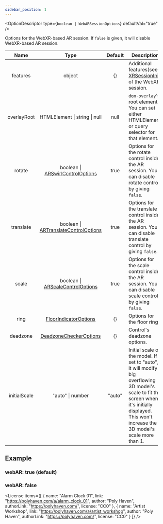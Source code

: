 ```yaml
---
sidebar_position: 1
---
```



<OptionDescriptor type={`boolean | WebARSessionOptions`} defaultVal="true" />

Options for the WebXR-based AR session.
If `false` is given, it will disable WebXR-based AR session.

|Name|Type|Default|Description|
|:---:|:---:|:---:|---|
|features|object|{}|Additional features(see [XRSessionInit](https://developer.mozilla.org/en-US/docs/Web/API/XRSessionInit)) of the WebXR session.|
|overlayRoot|HTMLElement \| string \| null|null|`dom-overlay`'s root element. You can set either HTMLElement or query selector for that element.|
|rotate|boolean \| [ARSwirlControlOptions](/docs/api/ARSwirlControlOptions)|true|Options for the rotate control inside the AR session. You can disable rotate control by giving `false`.|
|translate|boolean \| [ARTranslateControlOptions](/docs/api/ARTranslateControlOptions)|true|Options for the translate control inside the AR session. You can disable translate control by giving `false`.|
|scale|boolean \| [ARScaleControlOptions](/docs/api/ARScaleControlOptions)|true|Options for the scale control inside the AR session. You can disable scale control by giving `false`.|
|ring|[FloorIndicatorOptions](/docs/api/FloorIndicatorOptions)|{}|Options for the floor ring.|
|deadzone|[DeadzoneCheckerOptions](/docs/api/DeadzoneCheckerOptions)|{}|Control's deadzone options.|
|initialScale|"auto" \| number|"auto"|Initial scale of the model. If set to "auto", it will modify big overflowing 3D model's scale to fit the screen when it's initially displayed. This won't increase the 3D model's scale more than 1.|

## Example
### webAR: true (default)
<View3D src="/egjs-view3d/model/draco/alarm.glb" iosSrc="/egjs-view3d/model/usdz/alarm.usdz" envmap="/egjs-view3d/texture/artist_workshop_1k.hdr" webAR={true} showExampleCode showARButton />

### webAR: false
<View3D src="/egjs-view3d/model/draco/alarm.glb" iosSrc="/egjs-view3d/model/usdz/alarm.usdz" envmap="/egjs-view3d/texture/artist_workshop_1k.hdr" webAR={false} showExampleCode showARButton />

<License items={[
  {
    name: "Alarm Clock 01",
    link: "https://polyhaven.com/a/alarm_clock_01",
    author: "Poly Haven",
    authorLink: "https://polyhaven.com/",
    license: "CC0"
  },
  {
    name: "Artist Workshop",
    link: "https://polyhaven.com/a/artist_workshop",
    author: "Poly Haven",
    authorLink: "https://polyhaven.com/",
    license: "CC0"
  }
]} />
